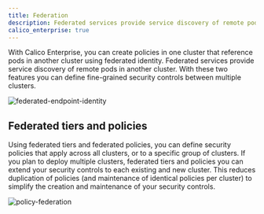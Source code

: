 ```yaml
---
title: Federation
description: Federated services provide service discovery of remote pods in another cluster. 
calico_enterprise: true
---
```


With Calico Enterprise, you can create policies in one cluster that reference pods in another cluster using federated identity. Federated services provide service discovery of remote pods in another cluster. With these two features you can define fine-grained security controls between multiple clusters.

![federated-endpoint-identity](/img/calico/federated-endpoint-identity.png)

## Federated tiers and policies

Using federated tiers and federated policies, you can define security policies that apply across all clusters, or to a specific group of clusters. If you plan to deploy multiple clusters, federated tiers and policies you can extend your security controls to each existing and new cluster. This reduces duplication of policies (and maintenance of identical policies per cluster) to simplify the creation and maintenance of your security controls.

![policy-federation](/img/calico/policy-federation.png)